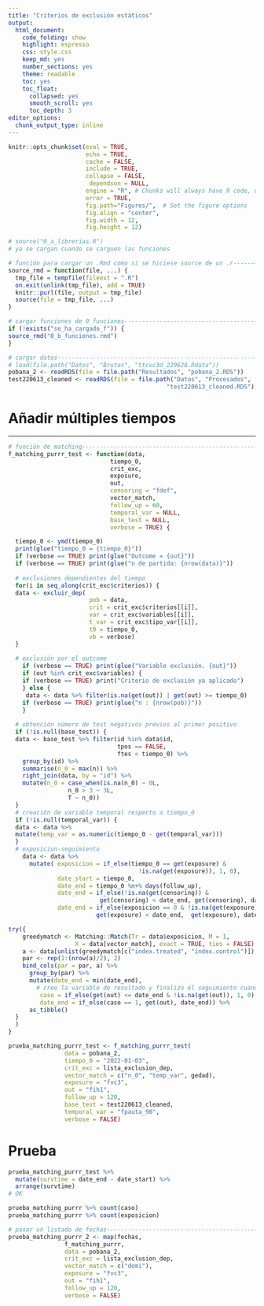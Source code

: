 ```yaml
---
title: "Criterios de exclusión estáticos"
output: 
  html_document:
    code_folding: show
    highlight: espresso
    css: style.css
    keep_md: yes
    number_sections: yes
    theme: readable
    toc: yes  
    toc_float:
      collapsed: yes
      smooth_scroll: yes
      toc_depth: 3     
editor_options: 
  chunk_output_type: inline
---
```



```r
knitr::opts_chunk$set(eval = TRUE, 
                      echo = TRUE, 
                      cache = FALSE,
                      include = TRUE,
                      collapse = FALSE,
                       dependson = NULL,
                      engine = "R", # Chunks will always have R code, unless noted
                      error = TRUE,
                      fig.path="Figures/",  # Set the figure options
                      fig.align = "center", 
                      fig.width = 12,
                      fig.height = 12)
```

```r
# source("0_a_librerias.R")
# ya se cargan cuando se carguen las funciones

```

```r
# función para cargar un .Rmd como si se hiciese source de un .r---------------
source_rmd = function(file, ...) {
  tmp_file = tempfile(fileext = ".R")
  on.exit(unlink(tmp_file), add = TRUE)
  knitr::purl(file, output = tmp_file)
  source(file = tmp_file, ...)
}

```

```r
# cargar funciones de 0_funciones----------------------------------------------
if (!exists("se_ha_cargado_f")) {
source_rmd("0_b_funciones.rmd")
}

```


```r
# cargar datos-----------------------------------------------------------------
# load(file.path("Datos", "Brutos", "ttcvc3d_220628.Rdata"))
pobana_2 <- readRDS(file = file.path("Resultados", "pobana_2.RDS"))
test220613_cleaned <- readRDS(file = file.path("Datos", "Procesados", 
                                             "test220613_cleaned.RDS"))

```

# Añadir múltiples tiempos

***

```r
# función de matching----------------------------------------------------------
f_matching_purrr_test <- function(data, 
                             tiempo_0, 
                             crit_exc,
                             exposure,
                             out,
                             censoring = "fdef",
                             vector_match,
                             follow_up = 60,
                             temporal_var = NULL,
                             base_test = NULL,
                             verbose = TRUE) {

  tiempo_0 <- ymd(tiempo_0)
  print(glue("tiempo_0 = {tiempo_0}"))
  if (verbose == TRUE) print(glue("Outcome = {out}"))
  if (verbose == TRUE) print(glue("n de partida: {nrow(data)}"))
  
  # exclusiones dependientes del tiempo
  for(i in seq_along(crit_exc$criterios)) {
  data <- excluir_dep(
                       pob = data,
                       crit = crit_exc$criterios[[i]],
                       var = crit_exc$variables[[i]],
                       t_var = crit_exc$tipo_var[[i]],
                       t0 = tiempo_0,
                       vb = verbose)
  }
  
  # exclusión por el outcome
    if (verbose == TRUE) print(glue("Variable exclusión. {out}"))
    if (out %in% crit_exc$variables) {
    if (verbose == TRUE) print("Criterio de exclusión ya aplicado")
    } else {
     data <- data %>% filter(is.na(get(out)) | get(out) >= tiempo_0)
    if (verbose == TRUE) print(glue("n : {nrow(pob)}"))
    }
  
  # obtención número de test negativos previos al primer positivo
  if (!is.null(base_test)) {
  data <- base_test %>% filter(id %in% data$id,
                               tpos == FALSE,
                               ftes < tiempo_0) %>% 
    group_by(id) %>% 
    summarise(n_0 = max(n)) %>% 
    right_join(data, by = "id") %>% 
    mutate(n_0 = case_when(is.na(n_0) ~ 0L, 
                 n_0 > 3 ~ 3L,
                 T ~ n_0)) 
  }
  # creación de variable temporal respecto a tiempo_0
  if (!is.null(temporal_var)) {
  data <- data %>% 
  mutate(temp_var = as.numeric(tiempo_0 - get(temporal_var)))
  }
  # exposicion-seguimiento
    data <- data %>% 
      mutate( exposicion = if_else(tiempo_0 == get(exposure) & 
                                     !is.na(get(exposure)), 1, 0),
              date_start = tiempo_0,
              date_end = tiempo_0 %m+% days(follow_up),
              date_end = if_else(!is.na(get(censoring)) & 
                          get(censoring) < date_end, get(censoring), date_end),
              date_end = if_else(exposicion == 0 & !is.na(get(exposure)) & 
                         get(exposure) < date_end,  get(exposure), date_end))

try({
    greedymatch <- Matching::Match(Tr = data$exposicion, M = 1, 
                   X = data[vector_match], exact = TRUE, ties = FALSE)
    a <- data[unlist(greedymatch[c("index.treated", "index.control")]),]
    par <- rep(1:(nrow(a)/2), 2)
    bind_cols(par = par, a) %>%
      group_by(par) %>%
      mutate(date_end = min(date_end),
        # creo la variable de resultado y finalizo el seguimiento cuando aparece)
         caso = if_else(get(out) <= date_end & !is.na(get(out)), 1, 0),
         date_end = if_else(caso == 1, get(out), date_end)) %>% 
      as_tibble() 
  }
  )
}

```

```r
prueba_matching_purrr_test <- f_matching_purrr_test(
                data = pobana_2,
                tiempo_0 = "2022-01-03",
                crit_exc = lista_exclusion_dep,
                vector_match = c("n_0", "temp_var", gedad), 
                exposure = "fvc3",
                out = "fih1", 
                follow_up = 120,
                base_test = test220613_cleaned,
                temporal_var = "fpauta_90",
                verbose = FALSE)

```

# Prueba

```r
prueba_matching_purrr_test %>% 
  mutate(survtime = date_end - date_start) %>% 
  arrange(survtime)
# OK

prueba_matching_purrr %>% count(caso)
prueba_matching_purrr %>% count(exposicion)

```

```r
# pasar un listado de fechas---------------------------------------------------
prueba_matching_purrr_2 <- map(fechas, 
                f_matching_purrr,
                data = pobana_2,
                crit_exc = lista_exclusion_dep,
                vector_match = c("domi"), 
                exposure = "fvc3",
                out = "fih1", 
                follow_up = 120,
                verbose = FALSE)

```

